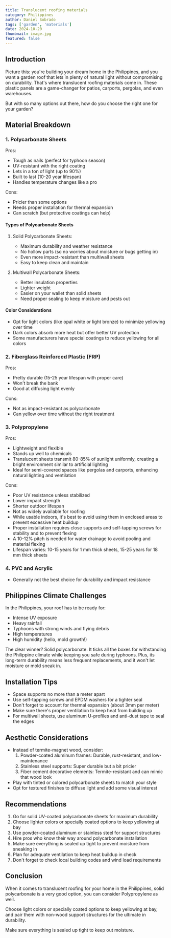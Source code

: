 ```yaml
---
title: Translucent roofing materials
category: Philippines
author: Daniel Sobrado
tags: ['garden', 'materials']
date: 2024-10-20
thumbnail: image.jpg
featured: false
---
```


## Introduction

Picture this: you're building your dream home in the Philippines, and you want a garden roof that lets in plenty of natural light without compromising on durability. That's where translucent roofing materials come in. These plastic panels are a game-changer for patios, carports, pergolas, and even warehouses. 

But with so many options out there, how do you choose the right one for your garden?

## Material Breakdown

### 1. Polycarbonate Sheets
Pros:
- Tough as nails (perfect for typhoon season)
- UV-resistant with the right coating
- Lets in a ton of light (up to 90%)
- Built to last (10-20 year lifespan)
- Handles temperature changes like a pro

Cons:
- Pricier than some options
- Needs proper installation for thermal expansion
- Can scratch (but protective coatings can help)

#### Types of Polycarbonate Sheets
1. Solid Polycarbonate Sheets:
   - Maximum durability and weather resistance
   - No hollow parts (so no worries about moisture or bugs getting in)
   - Even more impact-resistant than multiwall sheets
   - Easy to keep clean and maintain

2. Multiwall Polycarbonate Sheets:
   - Better insulation properties
   - Lighter weight
   - Easier on your wallet than solid sheets
   - Need proper sealing to keep moisture and pests out

#### Color Considerations
- Opt for light colors (like opal white or light bronze) to minimize yellowing over time
- Dark colors absorb more heat but offer better UV protection
- Some manufacturers have special coatings to reduce yellowing for all colors

### 2. Fiberglass Reinforced Plastic (FRP)
Pros:
- Pretty durable (15-25 year lifespan with proper care)
- Won't break the bank
- Good at diffusing light evenly

Cons:
- Not as impact-resistant as polycarbonate
- Can yellow over time without the right treatment

### 3. Polypropylene
Pros:
- Lightweight and flexible
- Stands up well to chemicals
- Translucent sheets transmit 80-85% of sunlight uniformly, creating a bright environment similar to artificial lighting
- Ideal for semi-covered spaces like pergolas and carports, enhancing natural lighting and ventilation

Cons:
- Poor UV resistance unless stabilized
- Lower impact strength
- Shorter outdoor lifespan
- Not as widely available for roofing
- While usable indoors, it's best to avoid using them in enclosed areas to prevent excessive heat buildup
- Proper installation requires close supports and self-tapping screws for stability and to prevent flexing
- A 10-12% pitch is needed for water drainage to avoid pooling and material flexing
- Lifespan varies: 10-15 years for 1 mm thick sheets, 15-25 years for 18 mm thick sheets

### 4. PVC and Acrylic
- Generally not the best choice for durability and impact resistance

## Philippines Climate Challenges

In the Philippines, your roof has to be ready for:
- Intense UV exposure
- Heavy rainfall
- Typhoons with strong winds and flying debris
- High temperatures
- High humidity (hello, mold growth!)

The clear winner? Solid polycarbonate. It ticks all the boxes for withstanding the Philippine climate while keeping you safe during typhoons. Plus, its long-term durability means less frequent replacements, and it won't let moisture or mold sneak in.

## Installation Tips
- Space supports no more than a meter apart
- Use self-tapping screws and EPDM washers for a tighter seal
- Don't forget to account for thermal expansion (about 3mm per meter)
- Make sure there's proper ventilation to keep heat from building up
- For multiwall sheets, use aluminum U-profiles and anti-dust tape to seal the edges

## Aesthetic Considerations
- Instead of termite-magnet wood, consider:
  1. Powder-coated aluminum frames: Durable, rust-resistant, and low-maintenance
  2. Stainless steel supports: Super durable but a bit pricier
  3. Fiber cement decorative elements: Termite-resistant and can mimic that wood look
- Play with tinted or colored polycarbonate sheets to match your style
- Opt for textured finishes to diffuse light and add some visual interest

## Recommendations
1. Go for solid UV-coated polycarbonate sheets for maximum durability
2. Choose lighter colors or specially coated options to keep yellowing at bay
3. Use powder-coated aluminum or stainless steel for support structures
4. Hire pros who know their way around polycarbonate installation
5. Make sure everything is sealed up tight to prevent moisture from sneaking in
6. Plan for adequate ventilation to keep heat buildup in check
7. Don't forget to check local building codes and wind load requirements

## Conclusion

When it comes to translucent roofing for your home in the Philippines, solid polycarbonate is a very good option, you can consider Polypropylene as well. 

Choose light colors or specially coated options to keep yellowing at bay, and pair them with non-wood support structures for the ultimate in durability. 

Make sure everything is sealed up tight to keep out moisture. 
